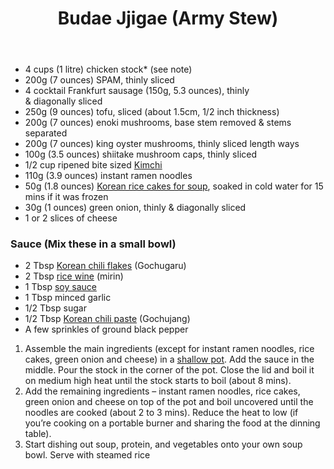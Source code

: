 ﻿---
title: Budae Jjigae (Army Stew)
slug: budae
type: dinner
difficulty: medium
category: korean
image: images/budae.png
---

<RecipeLayout>

- 4 cups (1 litre) chicken stock\* (see note)
- 200g (7 ounces) SPAM, thinly sliced
- 4 cocktail Frankfurt sausage (150g, 5.3 ounces), thinly & diagonally sliced
- 250g (9 ounces) tofu, sliced (about 1.5cm, 1/2 inch thickness)
- 200g (7 ounces) enoki mushrooms, base stem removed & stems separated
- 200g (7 ounces) king oyster mushrooms, thinly sliced length ways
- 100g (3.5 ounces) shiitake mushroom caps, thinly sliced
- 1/2 cup ripened bite sized [Kimchi](http://amzn.to/1RmIQGW)
- 110g (3.9 ounces) instant ramen noodles
- 50g (1.8 ounces) [Korean rice cakes for soup](http://amzn.to/1T6nDVl), soaked in cold water for 15 mins if it was frozen
- 30g (1 ounces) green onion, thinly & diagonally sliced
- 1 or 2 slices of cheese

### Sauce (Mix these in a small bowl)

- 2 Tbsp [Korean chili flakes](http://amzn.to/1VDSS7F) (Gochugaru)
- 2 Tbsp [rice wine](http://amzn.to/1RmH2O0) (mirin)
- 1 Tbsp [soy sauce](http://amzn.to/1T6qtcY)
- 1 Tbsp minced garlic
- 1/2 Tbsp sugar
- 1/2 Tbsp [Korean chili paste](http://amzn.to/1p3DWp4) (Gochujang)
- A few sprinkles of ground black pepper

1. Assemble the main ingredients (except for instant ramen noodles, rice cakes, green onion and cheese) in a [shallow pot](http://amzn.to/1WIuQZA). Add the sauce in the middle. Pour the stock in the corner of the pot. Close the lid and boil it on medium high heat until the stock starts to boil (about 8 mins).
2. Add the remaining ingredients – instant ramen noodles, rice cakes, green onion and cheese on top of the pot and boil uncovered until the noodles are cooked (about 2 to 3 mins). Reduce the heat to low (if you’re cooking on a portable burner and sharing the food at the dinning table).
3. Start dishing out soup, protein, and vegetables onto your own soup bowl. Serve with steamed rice

</RecipeLayout>
